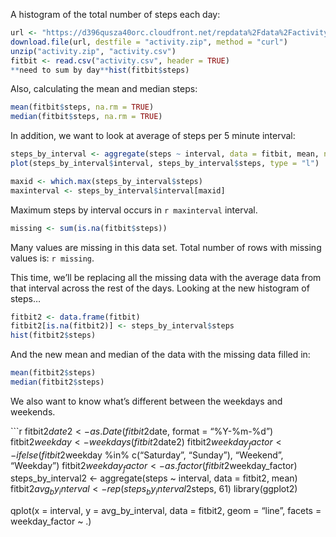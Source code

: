 A histogram of the total number of steps each day:

```r
url <- "https://d396qusza40orc.cloudfront.net/repdata%2Fdata%2Factivity.zip"
download.file(url, destfile = "activity.zip", method = "curl")
unzip("activity.zip", "activity.csv")
fitbit <- read.csv("activity.csv", header = TRUE)
**need to sum by day**hist(fitbit$steps)
```

Also, calculating the mean and median steps:  
```r
mean(fitbit$steps, na.rm = TRUE)
median(fitbit$steps, na.rm = TRUE)
```

In addition, we want to look at average of steps per 5 minute interval:

```r
steps_by_interval <- aggregate(steps ~ interval, data = fitbit, mean, na.rm = TRUE)
plot(steps_by_interval$interval, steps_by_interval$steps, type = "l")
```
```r
maxid <- which.max(steps_by_interval$steps)
maxinterval <- steps_by_interval$interval[maxid]
```
Maximum steps by interval occurs in `r maxinterval` interval.

```r
missing <- sum(is.na(fitbit$steps))
```

Many values are missing in this data set. Total number of rows with missing values is: `r missing`.

This time, we'll be replacing all the missing data with the average data from that interval across the rest of the days. Looking at the new histogram of steps...

```r
fitbit2 <- data.frame(fitbit)
fitbit2[is.na(fitbit2)] <- steps_by_interval$steps 
hist(fitbit2$steps)
```

And the new mean and median of the data with the missing data filled in:

```r
mean(fitbit2$steps)
median(fitbit2$steps)
```

We also want to know what's different between the weekdays and weekends.

```r
fitbit2$date2 <- as.Date(fitbit2$date, format = "%Y-%m-%d")
fitbit2$weekday <- weekdays(fitbit2$date2)
fitbit2$weekday_factor <- ifelse(fitbit2$weekday %in% c("Saturday", "Sunday"), "Weekend", "Weekday")
fitbit2$weekday_factor <- as.factor(fitbit2$weekday_factor)
steps_by_interval2 <- aggregate(steps ~ interval, data = fitbit2, mean)
fitbit2$avg_by_interval <- rep(steps_by_interval2$steps, 61)
library(ggplot2)

qplot(x = interval, y = avg_by_interval, data = fitbit2, geom = "line", facets = weekday_factor ~ .)
